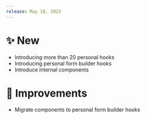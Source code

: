 ---
release: May 18, 2023
---

# ✨ New

- Introducing more than 20 personal hooks
- Introducing personal form builder hooks
- Introduce internal components

# 💎 Improvements

- Migrate components to personal form builder hooks
